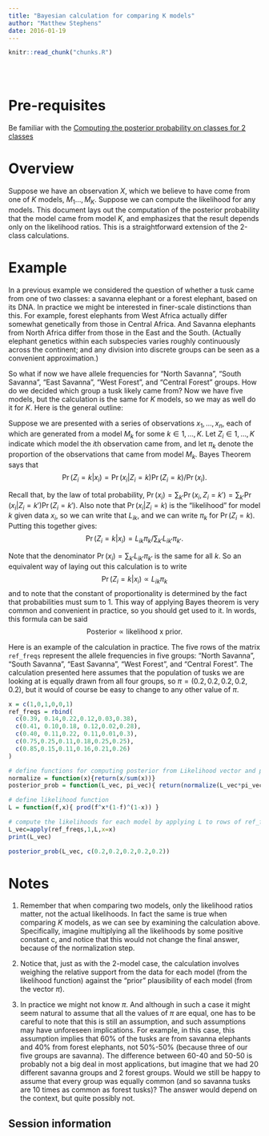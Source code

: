 ```yaml
---
title: "Bayesian calculation for comparing K models"
author: "Matthew Stephens"
date: 2016-01-19
---
```


<!-- The file analysis/chunks.R contains chunks that define default settings
shared across the workflowr files. -->
```r
knitr::read_chunk("chunks.R")
```

<!-- Update knitr chunk options -->
```r
```

<!-- Insert the date the file was last updated -->
```r
```

<!-- Insert the code version (Git commit SHA1) if Git repository exists and R
 package git2r is installed -->
```r
```

# Pre-requisites

Be familiar with the [Computing the posterior probability on classes for 2 classes](LR_and_BF.html)

# Overview

Suppose we have an observation $X$, which we believe to have come from one of $K$ models, $M_1 \dots, M_K$. Suppose we can compute the likelihood for any models. This document lays out the computation of the posterior probability that the model came from model $K$, and emphasizes that the result depends only on the likelihood ratios.  This is a straightforward extension of the 2-class calculations.

# Example

In a previous example we considered the question of whether a tusk came from one of two classes: a savanna elephant or a forest elephant, based on its DNA. In practice we might be interested in finer-scale distinctions than this. For example, forest elephants from West Africa actually differ somewhat genetically from those in Central Africa. And Savanna elephants from North Africa differ from those in the East and the South. (Actually elephant genetics within each subspecies varies roughly continuously across the continent; and any division into discrete groups can be seen as a convenient approximation.)

So what if now we have allele frequencies for "North Savanna", "South Savanna", "East Savanna", "West Forest", and "Central Forest" groups. How do we decided which group a tusk likely came from?
Now we have five models, but the calculation is the same for $K$ models, so we may as well do it for $K$. Here is the general outline:

Suppose we are presented with a series of observations $x_1,\dots,x_n$, each of which are generated from a model $M_k$ for some $k \in {1,\dots,K}$. Let $Z_i\in {1,\dots,K}$ indicate which model the $i$th observation came from, and let $\pi_k$ denote the proportion of the observations that came from model $M_k$. Bayes Theorem says that
$$\Pr(Z_i = k | x_i) = \Pr(x_i | Z_i = k) \Pr(Z_i=k)/ \Pr(x_i).$$

Recall that, by the law of total probability, $\Pr(x_i) = \sum_{k'} \Pr(x_i, Z_i=k') = \sum_{k'} \Pr(x_i | Z_i=k')\Pr(Z_i=k')$. Also note that $\Pr(x_i | Z_i=k)$ is the "likelihood" for model $k$ given data $x_i$, so we can write that $L_{ik}$, and we can write $\pi_k$ for $\Pr(Z_i=k)$.
Putting this together gives:
$$\Pr(Z_i = k | x_i) = L_{ik} \pi_k / \sum_{k'} L_{ik'} \pi_{k'}.$$

Note that the denominator $\Pr(x_i)=\sum_{k'} L_{ik'} \pi_{k'}$ is the same for all $k$. So an equivalent way of laying out this calculation is to write
$$\Pr(Z_i = k | x_i) \propto L_{ik} \pi_k$$
and to note that the constant of proportionality is determined by the fact that
probabilities must sum to 1. This way of applying Bayes theorem is very common and convenient in practice, so you should get used to it. In words, this formula can be said
$$\text{Posterior} \propto \text{likelihood x prior}.$$

Here is an example of the calculation in practice. The five rows of the matrix ``ref_freqs`` represent the allele frequencies in five groups: "North Savanna", "South Savanna", "East Savanna", "West Forest", and "Central Forest". The calculation presented here assumes that the population of tusks we are looking at is equally drawn from all four groups, so $\pi=(0.2,0.2,0.2,0.2,0.2)$, but it would of course be easy to change to any other value of $\pi$.
```r
x = c(1,0,1,0,0,1)
ref_freqs = rbind(
  c(0.39, 0.14,0.22,0.12,0.03,0.38),
  c(0.41, 0.10,0.18, 0.12,0.02,0.28),
  c(0.40, 0.11,0.22, 0.11,0.01,0.3),
  c(0.75,0.25,0.11,0.18,0.25,0.25),
  c(0.85,0.15,0.11,0.16,0.21,0.26)
)

# define functions for computing posterior from Likelihood vector and pi vector
normalize = function(x){return(x/sum(x))}
posterior_prob = function(L_vec, pi_vec){ return(normalize(L_vec*pi_vec)) }

# define likelihood function
L = function(f,x){ prod(f^x*(1-f)^(1-x)) }

# compute the likelihoods for each model by applying L to rows of ref_freqs
L_vec=apply(ref_freqs,1,L,x=x)
print(L_vec)

posterior_prob(L_vec, c(0.2,0.2,0.2,0.2,0.2))
```

# Notes

1. Remember that when comparing two models, only the likelihood ratios matter, not the actual likelihoods. In fact the same is true when comparing $K$ models, as we can see by examining the calculation above. Specifically, imagine multiplying all the likelihoods by some positive constant c, and notice that this would not change the final answer, because of the normalization step. 

2. Notice that, just as with the 2-model case, the calculation involves weighing the relative support from the data for each model (from the likelihood function) against the "prior" plausibility of each model (from the vector $\pi$).

3. In practice we might not know $\pi$. And although in such a case it might seem natural to assume that all the values of $\pi$ are equal, one has to be careful to note that this is still an assumption, and such assumptions may have unforeseen implications. For example, in this case, this assumption implies that 60% of the tusks are from savanna elephants and 40% from forest elephants, not 50%-50% (because three of our five groups are savanna). The difference between 60-40 and 50-50 is probably not a big deal in most applications, but imagine that we had 20 different savanna groups and 2 forest groups. Would we still be happy to assume that every group was equally common (and so savanna tusks are 10 times as common as forest tusks)? The answer would depend on the context, but quite possibly not.





## Session information

<!-- Insert the session information into the document -->
```r
```
